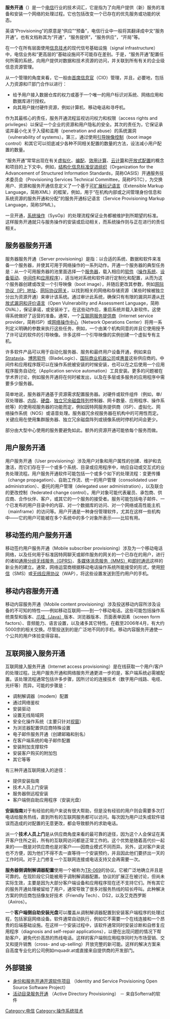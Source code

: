 {{多個問題|
{{original research|time=2018-06-04T22:43:23+00:00}}
{{unreferenced|time=2018-06-04T22:43:23+00:00}}
{{Proofreader needed|en|Provisioning}}
}}
'''服务开通'''（{{lang-en|Provisioning}}）是一个[[电信|电信]]行业的技术词汇，它是指为了向用户提供（新）服务的准备和安装一个网络的处理过程。它也包括改变一个已存在的优先服务或功能的状态。

英语“Provisioning”的原意是“供应”“预备”，电信行业中一般将其翻译成中文“服务开通”。也有文档称其为“开通”，“服务提供”，“服务供应”，“开局”等。

在一个在所有层面使用[[信息技术|信息技术]]的现代信号基础设施（signal infrastructure）中，电信业务和“更高层的”基础设施间不可能存在差别。于是，“服务开通”配置任何所需的系统，向用户提供对数据和技术资源的访问，并关联到所有有关的企业级信息资源管理。

从一个管理的角度来看，它一般由[[首席信息官|首席信息官]]（CIO）管理，并且，必要地，包括人力资源和IT部门合作以进行：
*给予用户接入数据仓库的权力或基于一个唯一的用户标识对系统、网络应用和数据库进行授权。
*向其用户拨付硬件资源，例如计算机、移动电话和寻呼机。

作为其最核心的责任，服务开通流程监视访问权力和权限（access rights and privileges）以保证一个企业的资源和用户隐私的安全。其次的责任为，它保证承诺并最小化关于入侵和滥用（penetration and abuse）的系统漏洞（vulnerability of systems）。第三，通过使用[[引导映像控制|引导映像控制]]（boot image control）和其它可以彻底减少各种不同相关配置的数量的方法，设法减小用户配置的数量。

“服务开通”常常出现在有关[[硬件虚拟化|虚拟化]]、[[编配_(计算机)|编配]]、[[效用计算|效用计算]]、[[云计算|云计算]]和[[开放式配置|开放式配置]]的概念和项目的上下文中。例如，[[结构化信息标准促进组织|结构化信息标准促进组织]]（Organization for the Advancement of Structured Information Standards，简称OASIS）开通服务技术委员会（Provisioning Services Technical Committee，简称PSTC），为交换用户、资源和服务开通信息定义了一个基于[[可扩展标记语言|可扩展标记语言]]（Extensible Markup Language，简称XML）的框架，例如，用于“在机构内部或之间管理身份信息和系统资源的服务开通和分配”的服务开通标记语言（Service Provisioning Markup Language，简称SPML）。

一旦开通，[[SysOp|系统操作]]（SysOp）的处理流程保证业务都被维护到所期望的标准。这样服务开通就只与服务操作的安装或启动相关，而系统操作则与正在进行的责任相关。

==服务器服务开通==
服务器服务开通（Server provisioning）是指：以合适的系统、数据和软件来准备一个服务器，并使其可用于网络操作的一系列动作。开通一个服务器的典型任务是：从一个可用服务器的池里面选择一个[[服务器|服务器]]，载入相应的[[软件|软件]]（[[操作系统|操作系统]]、[[驱动程序|设备驱动]]、[[中间件|中间件]]和[[应用软件|应用程序]]），适当地对系统和软件进行定制化和配置，从而为这个服务器创建或改变一个引导映像（boot image），并随后更改其参数，例如[[IP地址|网际协议（IP）地址]]、[[网关|网际协议网关]]，以找到相关的网络和存储资源（某些时候被独立分出为资源开通）来审计该系统。通过审计此系统，确保只有有限的漏洞并遵从[[开放式漏洞和评价语言|开放式漏洞和评价语言]]（Open Vulnerability and Assessment Language，简称OVAL），保证承诺，或安装补丁。在这些动作后，重启系统并载入新软件。这使得系统做好了运营的准备。通常，一个[[ISP|互联网服务提供商]]（Internet service provider，简称ISP）或[[网络操作中心|网络操作中心]]（Network Operations Center）将用一系列定义明确的参数来执行这些任务，例如，一个由某个机构同意的并且它使用授予了许可证的软件的引导映像。许多这样一个引导映像的实例创建一个虚拟专有主机。

许多软件产品可以用于自动化服务器、服务和最终用户设备开通，例如来自[[Stratavia|Stratavia]]、[[博思软件|博思软件]]（BladeLogic）、[[国际商业机器公司|国际商业机器公司]]或[[惠普|惠普]]这些供应商的。中间件和应用程序既可以在操作系统被安装的时候安装，也可以在之后使用一个应用程序服务自动化（Application service automation）工具安装。更多的问题被在学术界讨论，例如服务开通将在何时被发出，以及在多层或多服务的应用程序中需要多少服务器。

简单地说，服务器开通基于资源需求配置服务器。对硬件或软件组件（例如，单/双处理器、[[内存|内存]]、[[硬盘|硬盘]]、[[RAID|独立冗余磁盘阵列]]控制器、网卡数量、应用程序、操作系统等）的使用视服务器的功能而定，例如因特网服务提供商（ISP）、虚拟化、网络操作系统（NOS）或语音处理。服务器冗余视服务器在机构中的可用性而定。关键应用在使用集群服务器、独立冗余磁盘阵列或镜像系统时停机时间会更少。

部分由大型中心使用的服务要避免如此。额外的资源开通可能依每个服务而做。

==用户服务开通==
{{further|用户服务开通软件}}
用户服务开通（User provisioning）涉及用户对象和用户属性的创建、维护和去激活，而它们存在于一个或多个系统、目录或应用程序中，响应自动或交互式的业务处理流程。用户服务开通软件可能包括一个或多个如下的处理流程：变更传播（change propagation）、自助工作流、统一的用户管理（consolidated user administration）、委托的用户管理（delegated user administration），以及联合的更改控制（federated change control）。用户对象可能代表雇员、承包商、供应商、合作伙伴、客户，或其它的一个服务的接受者。服务可能包括电子邮件、一个已发布的用户目录中的内容、对一个数据库的访问、对一个网络或高性能主机（mainframe）的访问等。用户开通是一种身份管理软件，尤其在这样一些机构中——它的用户可能被在多个系统中的多个对象所表示——比较有用。

==移动签约用户服务开通==
移动签约用户服务开通（Mobile subscriber provisioning）涉及为一个移动电话网络，以及任何用于标准因特网聊天或邮件服务的网关的一个已存在的用户，进行的诸如[[通用分组无线服务|通用分组无线服务（GPRS）]]、[[多媒体短信|多媒体消息服务（MMS）]]和[[即时通讯|即时通讯]]这样的新业务的建立。通常，网络运营商根据移动电话操作系统所能接受的形式，使用[[短信|短信]]（SMS）或[[无线应用协议|无线应用协议]]（WAP），将这些设置发送到签约用户的手机。

==移动内容服务开通==
移动内容服务开通（Mobile content provisioning）涉及投送移动内容所涉及设备的不可知的特性——例如移动互联网——到一个移动电话。这些可能包括操作系统类型和版本、[[Java|爪哇（Java）]]版本、浏览器版本、页面表单因素（screen form factors）、音频能力、语言设置，以及诸多其它特性。在截至2006年4月，有大约5000宗的相关交换。尽管投送到的是广泛地不同的手机，移动内容服务开通使一个公共的用户体验变得容易。

==互联网接入服务开通==
互联网接入服务开通（Internet access provisioning）是在线获取一个用户/客户的处理过程。比用户服务开通和网络服务开通更进一步的是，客户端系统必需被配置。该处理流程通常包括许多步骤，因所讨论的连接技术（数字用户线路、电缆、光纤等）而异。可能的步骤是：
*调制解调器（modem）配置
*通过网络鉴权
*安装驱动
*设置无线局域网
*安全化操作系统（主要只针对[[Microsoft_Windows|视窗]]）
*为浏览器配置供应商特殊设置
*电子邮件服务开通（创建邮箱和别名）
*在客户端系统的电子邮件配置
*安装附加支撑软件
*安装客户购买的附加包
*其它等等

有三种开通互联网接入的途径：
*提供安装指南
*技术人员上门安装
*服务器侧远程安装
*客户端侧自助应用程序（安装光盘）

'''安装指南'''对于有经验的用户来说有很大帮助，但是没有经验的用户则会需要多次打电话给服务热线，直到所有的互联网服务都可以访问。每次因为用户过失或软件错误而造成的对配置的无意更改，都会导致额外的求助电话。

派一个'''技术人员上门'''是从供应商角度来看的最可靠的途径，因为这个人会保证在离开客户住所之前，所有的互联网访问都是正常工作的。这个优势是随着高代价一起来的——既是对供应商也是对客户——因商业模式不同而异。另外，这对客户来说也不方便，因为他们不得不去一直等待一个安装预约，并且因此他们要挤出一天的工作时间。对于上门修复一个互联网连接或电话支持又会再需要一次。

'''服务器侧调制解调器配置'''使用一个被称为[[TR-069|TR-069]]的协议。它被广泛地确立并且是可靠的。在现阶段它只能被用于调制解调器配置。协议的扩展正在被讨论，但尚未实际生效，主要是因为大部分客户端设备和应用程序现在还不支持它们。所有其它的服务开通处理被留给了用户，通常导致了很多对服务热线的较长呼叫。此种解决方案的供应商包括像友好技术（Friendly Tech）、DS2，以及艾克西罗斯（Axiros）。

一个'''客户端侧自助安装光盘'''可以覆盖从调制解调器配置到安装客户端程序的处理过程，包括家庭网络设备。软件通常自动执行，例如它不需要一个在线连接和一个昂贵的后端基础设施。在这样一个安装过程中，该软件通常同时安装诊断和自修复应用程序（diagnosis and self-repair applications），以便在出现问题的情况下帮助客户，避免代价高昂的热线电话。这样的客户端侧应用程序同时为市场营销、交叉和提升销售（cross- and up-selling）开放完整的新可能。这样的解决方案来自高度专业化的公司例如mquadr.at或直接来自提供商的开发部门。

==外部链接==
* [http://identitymngr.sourceforge.net/ 身份和服务开通开源软件项目] {{Wayback|url=http://identitymngr.sourceforge.net/ |date=20160303210827 }} （Identity and Service Provisioning Open Source Software Project）
* [http://www.adaxes.com 活动目录服务开通] {{Wayback|url=http://www.adaxes.com/ |date=20210118063806 }} （Active Directory Provisioning） － 来自Softerra的软件

[[Category:电信|Category:电信]]
[[Category:操作系统技术|Category:操作系统技术]]
